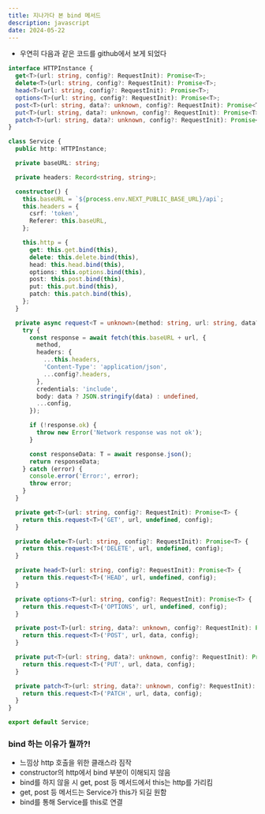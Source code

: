 ```yaml
---
title: 지나가다 본 bind 메서드
description: javascript
date: 2024-05-22
---
```


- 우연히 다음과 같은 코드를 github에서 보게 되었다

```ts showLineNumbers {25-33}
interface HTTPInstance {
  get<T>(url: string, config?: RequestInit): Promise<T>;
  delete<T>(url: string, config?: RequestInit): Promise<T>;
  head<T>(url: string, config?: RequestInit): Promise<T>;
  options<T>(url: string, config?: RequestInit): Promise<T>;
  post<T>(url: string, data?: unknown, config?: RequestInit): Promise<T>;
  put<T>(url: string, data?: unknown, config?: RequestInit): Promise<T>;
  patch<T>(url: string, data?: unknown, config?: RequestInit): Promise<T>;
}

class Service {
  public http: HTTPInstance;

  private baseURL: string;

  private headers: Record<string, string>;

  constructor() {
    this.baseURL = `${process.env.NEXT_PUBLIC_BASE_URL}/api`;
    this.headers = {
      csrf: 'token',
      Referer: this.baseURL,
    };

    this.http = {
      get: this.get.bind(this),
      delete: this.delete.bind(this),
      head: this.head.bind(this),
      options: this.options.bind(this),
      post: this.post.bind(this),
      put: this.put.bind(this),
      patch: this.patch.bind(this),
    };
  }

  private async request<T = unknown>(method: string, url: string, data?: unknown, config?: RequestInit): Promise<T> {
    try {
      const response = await fetch(this.baseURL + url, {
        method,
        headers: {
          ...this.headers,
          'Content-Type': 'application/json',
          ...config?.headers,
        },
        credentials: 'include',
        body: data ? JSON.stringify(data) : undefined,
        ...config,
      });

      if (!response.ok) {
        throw new Error('Network response was not ok');
      }

      const responseData: T = await response.json();
      return responseData;
    } catch (error) {
      console.error('Error:', error);
      throw error;
    }
  }

  private get<T>(url: string, config?: RequestInit): Promise<T> {
    return this.request<T>('GET', url, undefined, config);
  }

  private delete<T>(url: string, config?: RequestInit): Promise<T> {
    return this.request<T>('DELETE', url, undefined, config);
  }

  private head<T>(url: string, config?: RequestInit): Promise<T> {
    return this.request<T>('HEAD', url, undefined, config);
  }

  private options<T>(url: string, config?: RequestInit): Promise<T> {
    return this.request<T>('OPTIONS', url, undefined, config);
  }

  private post<T>(url: string, data?: unknown, config?: RequestInit): Promise<T> {
    return this.request<T>('POST', url, data, config);
  }

  private put<T>(url: string, data?: unknown, config?: RequestInit): Promise<T> {
    return this.request<T>('PUT', url, data, config);
  }

  private patch<T>(url: string, data?: unknown, config?: RequestInit): Promise<T> {
    return this.request<T>('PATCH', url, data, config);
  }
}

export default Service;
```

### bind 하는 이유가 뭘까?!

- 느낌상 http 호출을 위한 클래스라 짐작
- constructor의 http에서 bind 부분이 이해되지 않음
- bind를 하지 않을 시 get, post 등 메서드에서 this는 http를 가리킴
- get, post 등 메서드는 Service가 this가 되길 원함
- bind를 통해 Service를 this로 연결
